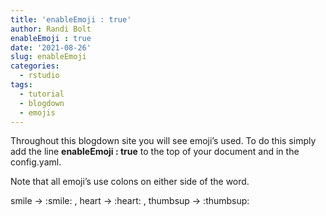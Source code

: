 ```yaml
---
title: 'enableEmoji : true'
author: Randi Bolt
enableEmoji : true
date: '2021-08-26'
slug: enableEmoji
categories:
  - rstudio
tags:
  - tutorial
  - blogdown
  - emojis
---
```

Throughout this blogdown site you will see emoji's used. To do this simply add the line **enableEmoji : true** to the top of your document and in the config.yaml. 

Note that all emoji's use colons on either side of the word. 

smile $\rightarrow$ :smile: , heart $\rightarrow$ :heart: , thumbsup $\rightarrow$ :thumbsup:


